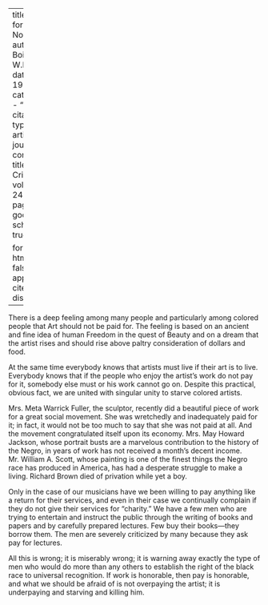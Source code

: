 
---
title: 'Art for Nothing'
author: Du Bois, W.E.B.
date: May 1922
categories: 
  - ""
citation: 
  type: article-journal
  container-title: The Crisis
  volume: 24
  issue: 1
  page: 8-9
google-scholar: true

format:
  html:
    toc: false
    appendix-cite-as: display
---



There is a deep feeling among many people and particularly among colored people that Art should not be paid for. The feeling is based on an ancient and  fine idea of human Freedom in the quest of Beauty and on a dream that the artist rises and should rise above paltry consideration of dollars and food. 

At the same time everybody knows that artists must live if their art is to live. Everybody knows that if the people who enjoy the artist's work do not pay for it, somebody else must or his work cannot go on. Despite this practical, obvious fact, we are united with singular unity to starve colored artists. 

Mrs. Meta Warrick Fuller, the sculptor, recently did a beautiful piece of work for a great social movement. She was wretchedly and inadequately paid for it; in fact, it would not be too much to say that she was not paid at all. And the movement congratulated itself upon its economy. Mrs. May Howard Jackson, whose portrait busts are a marvelous contribution to the history of the Negro, in years of work has not received a month's decent income. Mr. William A. Scott, whose painting is one of the finest things the Negro race has produced in America, has had a desperate struggle to make a living. Richard Brown died of privation while yet a boy. 

Only in the case of our musicians have we been willing to pay anything like a return for their services, and even in their case we continually complain if they do not give their services for "charity." We have a few men who are trying to entertain and instruct the public through the writing of books and papers and by carefully prepared lectures. Few buy their books---they borrow them. The men are severely criticized by many because they ask pay for lectures. 

All this is wrong; it is miserably wrong; it is warning away exactly the type of men who would do more  than any others to establish the right of the black race to universal recognition. If work is honorable, then pay is honorable, and what we should be afraid of is not overpaying the artist; it is underpaying and starving and killing him. 

